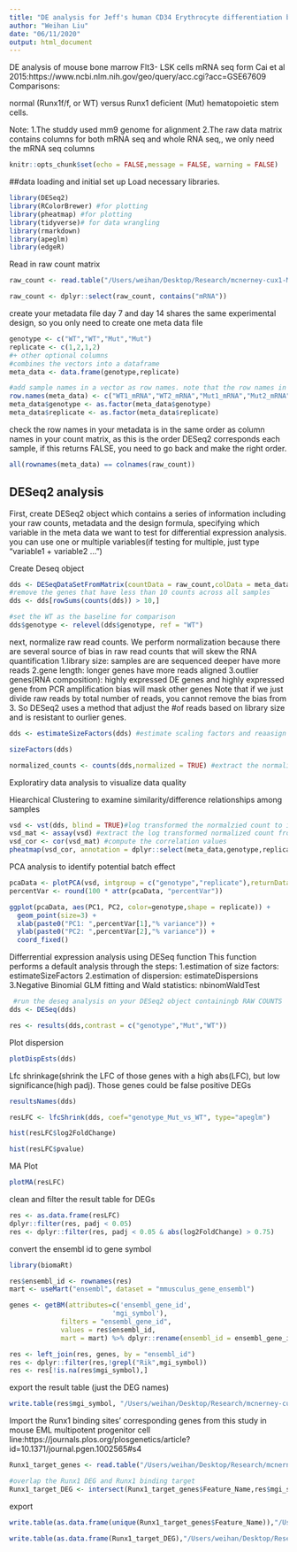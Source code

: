 ```yaml
---
title: "DE analysis for Jeff's human CD34 Erythrocyte differentiation bulkRNA Seq"
author: "Weihan Liu"
date: "06/11/2020"
output: html_document
---
```


DE analysis of mouse bone marrow Flt3- LSK cells mRNA seq form Cai et al 2015:https://www.ncbi.nlm.nih.gov/geo/query/acc.cgi?acc=GSE67609
Comparisons:

normal (Runx1f/f, or WT) versus Runx1 deficient (Mut) hematopoietic stem cells.

Note:
1.The studdy used mm9 genome for alignment
2.The raw data matrix contains columns for both mRNA seq and whole RNA seq,, we only need the mRNA seq columns


```r
knitr::opts_chunk$set(echo = FALSE,message = FALSE, warning = FALSE)
```

##data loading and initial set up
Load necessary libraries. 

```r
library(DESeq2)
library(RColorBrewer) #for plotting
library(pheatmap) #for plotting
library(tidyverse)# for data wrangling
library(rmarkdown)
library(apeglm)
library(edgeR)
```




Read in raw count matrix
```r
raw_count <- read.table("/Users/weihan/Desktop/Research/mcnerney-cux1-ML/data/gene_sets/RUNX1/Cai_Cell_Stem_Cell_2015_RUNX1_DEG/GSE67609_Runx1_raw_count_matrix.txt",header = TRUE) 

raw_count <- dplyr::select(raw_count, contains("mRNA"))
```





create your metadata file
day 7 and day 14 shares the same experimental design, so you only need to create one meta data file
```r
genotype <- c("WT","WT","Mut","Mut")
replicate <- c(1,2,1,2)
#+ other optional columns
#combines the vectors into a dataframe
meta_data <- data.frame(genotype,replicate)

#add sample names in a vector as row names. note that the row names in meta data need to be in the same order as the column/sample names in count matrix
row.names(meta_data) <- c("WT1_mRNA","WT2_mRNA","Mut1_mRNA","Mut2_mRNA")
meta_data$genotype <- as.factor(meta_data$genotype)
meta_data$replicate <- as.factor(meta_data$replicate)
```


check the row names in your metadata is in the same order as column names in your count matrix, as this is the order DESeq2 corresponds each sample, if this returns FALSE, you need to go back and make the right order.
```r
all(rownames(meta_data) == colnames(raw_count))
```


## DESeq2 analysis

First, create DESeq2 object which contains a series of information including your raw counts, metadata and the design formula, specifying which variable in the meta data we want to test for differential expression analysis. you can use one or multiple variables(if testing for multiple, just type "variable1 + variable2 ...")

Create Deseq object 
```r
dds <- DESeqDataSetFromMatrix(countData = raw_count,colData = meta_data,design = ~genotype)
#remove the genes that have less than 10 counts across all samples
dds <- dds[rowSums(counts(dds)) > 10,]

#set the WT as the baseline for comparison
dds$genotype <- relevel(dds$genotype, ref = "WT")
```

next, normalize raw read counts. We perform normalization because there are several source of bias in raw read counts that will skew the RNA quantification
    1.library size: samples are are sequenced deeper have more reads
    2.gene length: longer genes have more reads aligned
    3.outlier genes(RNA composition): highly expressed DE genes and highly expressed gene from PCR amplification bias will mask other genes
Note that if we just divide raw reads by total number of reads, you cannot remove the bias from 3. So DESeq2 uses a method that adjust the #of reads based on library size and is resistant to ourlier genes.
```r
dds <- estimateSizeFactors(dds) #estimate scaling factors and reaasign back to the DESeq2 object

sizeFactors(dds)   

normalized_counts <- counts(dds,normalized = TRUE) #extract the normalized counts from DESeq2 object
```

Exploratiry data analysis to visualize data quality

Hiearchical Clustering to examine similarity/difference relationships among samples

```r
vsd <- vst(dds, blind = TRUE)#log transformed the normalzied count to improve the visualization of clustering, DESeq2 uses a variance stabilization transformation that performs log transformation which moderates variance across mean
vsd_mat <- assay(vsd) #extract the log transformed normalized count from the DESeq2 object
vsd_cor <- cor(vsd_mat) #compute the correlation values
pheatmap(vsd_cor, annotation = dplyr::select(meta_data,genotype,replicate)) #plot the correlation heatmap, specifying the variables in the metadata you want to visualize.You caninclude as many variables as possible in your meatdata, which you think might be sources for batch effect
```


PCA analysis to identify potential batch effect
```r
pcaData <- plotPCA(vsd, intgroup = c("genotype","replicate"),returnData = TRUE)
percentVar <- round(100 * attr(pcaData, "percentVar"))

ggplot(pcaData, aes(PC1, PC2, color=genotype,shape = replicate)) +
  geom_point(size=3) +
  xlab(paste0("PC1: ",percentVar[1],"% variance")) +
  ylab(paste0("PC2: ",percentVar[2],"% variance")) + 
  coord_fixed() 

```


Differrential expression analysis using DESeq function
This function performs a default analysis through the steps:
 1.estimation of size factors: estimateSizeFactors
 2.estimation of dispersion: estimateDispersions
 3.Negative Binomial GLM fitting and Wald statistics: nbinomWaldTest
```r
 #run the deseq analysis on your DESeq2 object containingb RAW COUNTS
dds <- DESeq(dds)

res <- results(dds,contrast = c("genotype","Mut","WT"))

```


Plot dispersion
```r
plotDispEsts(dds)
```

Lfc shrinkage(shrink the LFC of those genes with a high abs(LFC), but low significance(high padj). Those genes could be false positive DEGs
```r
resultsNames(dds)

resLFC <- lfcShrink(dds, coef="genotype_Mut_vs_WT", type="apeglm")

hist(resLFC$log2FoldChange)

hist(resLFC$pvalue)

```

MA Plot
```r
plotMA(resLFC)


```

clean and filter the result table for DEGs
```r
res <- as.data.frame(resLFC)
dplyr::filter(res, padj < 0.05)
res <- dplyr::filter(res, padj < 0.05 & abs(log2FoldChange) > 0.75)
```

convert the ensembl id to gene symbol
```r
library(biomaRt)

res$ensembl_id <- rownames(res) 
mart <- useMart("ensembl", dataset = "mmusculus_gene_ensembl")

genes <- getBM(attributes=c('ensembl_gene_id',
                          'mgi_symbol'),
             filters = "ensembl_gene_id",
             values = res$ensembl_id,
             mart = mart) %>% dplyr::rename(ensembl_id = ensembl_gene_id)

res <- left_join(res, genes, by = "ensembl_id")
res <- dplyr::filter(res,!grepl("Rik",mgi_symbol))
res <- res[!is.na(res$mgi_symbol),]
```

export the result table (just the DEG names)
```r
write.table(res$mgi_symbol, "/Users/weihan/Desktop/Research/mcnerney-cux1-ML/data/gene_sets/RUNX1/Cai_Cell_Stem_Cell_2015_RUNX1_DEG/Runx1_LSK_DEG.txt", quote = FALSE, col.names = FALSE, row.names = FALSE)
```


Import the Runx1 binding sites' corresponding genes from this study in mouse EML multipotent progenitor cell line:https://journals.plos.org/plosgenetics/article?id=10.1371/journal.pgen.1002565#s4
```r
Runx1_target_genes <- read.table("/Users/weihan/Desktop/Research/mcnerney-cux1-ML/data/gene_sets/RUNX1/Wu_2012_PlosOne_Runx1_ChIP/GSE31221_RUNX1Peak_TgtGeneList.txt", header = TRUE)

#overlap the Runx1 DEG and Runx1 binding target
Runx1_target_DEG <- intersect(Runx1_target_genes$Feature_Name,res$mgi_symbol)
```

export
```r
write.table(as.data.frame(unique(Runx1_target_genes$Feature_Name)),"/Users/weihan/Desktop/Research/mcnerney-cux1-ML/data/gene_sets/RUNX1/Wu_2012_PlosOne_Runx1_ChIP/Runx1_binding_gene.txt", quote = FALSE, col.names = FALSE, row.names = FALSE)

write.table(as.data.frame(Runx1_target_DEG),"/Users/weihan/Desktop/Research/mcnerney-cux1-ML/data/gene_sets/RUNX1/Wu_2012_PlosOne_Runx1_ChIP/Runx1_binding_olp_DEG.txt", quote = FALSE, col.names = FALSE, row.names = FALSE)
```




